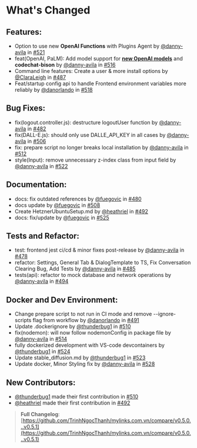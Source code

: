 # What's Changed

## **Features**:

- Option to use new **OpenAI Functions** with Plugins Agent by [@danny-avila](https://github.com/danny-avila) in [#521](https://github.com/TrinhNgocThanh/mylinks.com.vn/pull/521)
- feat(OpenAI, PaLM): Add model support for **[new OpenAI models](https://openai.com/blog/function-calling-and-other-api-updates)** and **codechat-bison** by [@danny-avila](https://github.com/danny-avila) in [#516](https://github.com/TrinhNgocThanh/mylinks.com.vn/pull/516)
- Command line features: Create a user & more install options by [@ClaraLeigh](https://github.com/ClaraLeigh) in [#487](https://github.com/TrinhNgocThanh/mylinks.com.vn/pull/487)
- Feat/startup config api to handle Frontend environment variables more reliably by [@danorlando](https://github.com/danorlando) in [#518](https://github.com/TrinhNgocThanh/mylinks.com.vn/pull/518)

## **Bug Fixes**:

- fix(logout.controller.js): destructure logoutUser function by [@danny-avila](https://github.com/danny-avila) in [#482](https://github.com/TrinhNgocThanh/mylinks.com.vn/pull/482)
- fix(DALL-E.js): should only use DALLE_API_KEY in all cases by [@danny-avila](https://github.com/danny-avila) in [#506](https://github.com/TrinhNgocThanh/mylinks.com.vn/pull/506)
- fix: prepare script no longer breaks local installation by [@danny-avila](https://github.com/danny-avila) in [#512](https://github.com/TrinhNgocThanh/mylinks.com.vn/pull/512)
- style(Input): remove unnecessary z-index class from input field by [@danny-avila](https://github.com/danny-avila) in [#522](https://github.com/TrinhNgocThanh/mylinks.com.vn/pull/522)

## **Documentation**:

- docs: fix outdated references by [@fuegovic](https://github.com/fuegovic) in [#480](https://github.com/TrinhNgocThanh/mylinks.com.vn/pull/480)
- docs update by [@fuegovic](https://github.com/fuegovic) in [#508](https://github.com/TrinhNgocThanh/mylinks.com.vn/pull/508)
- Create HetznerUbuntuSetup.md by [@heathriel](https://github.com/heathriel) in [#492](https://github.com/TrinhNgocThanh/mylinks.com.vn/pull/492)
- docs: fix/update by [@fuegovic](https://github.com/fuegovic) in [#525](https://github.com/TrinhNgocThanh/mylinks.com.vn/pull/525)

## **Tests and Refactor**:

- test: frontend jest ci/cd & minor fixes post-release by [@danny-avila](https://github.com/danny-avila) in [#478](https://github.com/TrinhNgocThanh/mylinks.com.vn/pull/478)
- refactor: Settings, General Tab & DialogTemplate to TS, Fix Conversation Clearing Bug, Add Tests by [@danny-avila](https://github.com/danny-avila) in [#485](https://github.com/TrinhNgocThanh/mylinks.com.vn/pull/485)
- tests(api): refactor to mock database and network operations by [@danny-avila](https://github.com/danny-avila) in [#494](https://github.com/TrinhNgocThanh/mylinks.com.vn/pull/494)

## **Docker and Dev Environment**:

- Change prepare script to not run in CI mode and remove --ignore-scripts flag from workflow by [@danorlando](https://github.com/danorlando) in [#491](https://github.com/TrinhNgocThanh/mylinks.com.vn/pull/491)
- Update .dockerignore by [@thunderbug1](https://github.com/thunderbug1) in [#510](https://github.com/TrinhNgocThanh/mylinks.com.vn/pull/510)
- fix(nodemon): will now follow nodemonConfig in package file by [@danny-avila](https://github.com/danny-avila) in [#514](https://github.com/TrinhNgocThanh/mylinks.com.vn/pull/514)
- fully dockerized development with VS-code devcontainers by [@thunderbug1](https://github.com/thunderbug1) in [#524](https://github.com/TrinhNgocThanh/mylinks.com.vn/pull/524)
- Update stable_diffusion.md by [@thunderbug1](https://github.com/thunderbug1) in [#523](https://github.com/TrinhNgocThanh/mylinks.com.vn/pull/523)
- Update docker, Minor Styling fix by [@danny-avila](https://github.com/danny-avila) in [#528](https://github.com/TrinhNgocThanh/mylinks.com.vn/pull/528)

## **New Contributors**:

- [@thunderbug1](https://github.com/thunderbug1) made their first contribution in [#510](https://github.com/TrinhNgocThanh/mylinks.com.vn/pull/510)
- [@heathriel](https://github.com/heathriel) made their first contribution in [#492](https://github.com/TrinhNgocThanh/mylinks.com.vn/pull/492)

> **Full Changelog**: [https://github.com/TrinhNgocThanh/mylinks.com.vn/compare/v0.5.0...v0.5.1](https://github.com/TrinhNgocThanh/mylinks.com.vn/compare/v0.5.0...v0.5.1)
